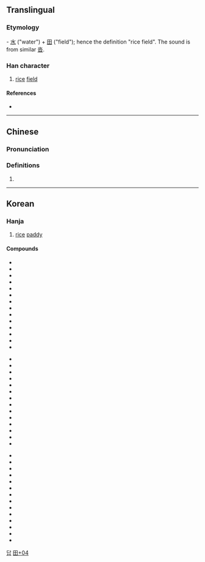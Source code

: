 {{character info/new}}
==Translingual==

===Etymology===
{{liushu|ic}} - [[水]] ("water") + [[田]] ("field"); hence the definition "rice field". The sound is from similar [[沓]].

===Han character===
{{Han char|rn=102|rad=田|as=04|sn=9|four=12603|canj=EW,XEW|ids=⿱水田}}

# [[rice]] [[field]]

====References====
* {{Han ref|kx=0760.341|dkj=|dj=1170.170|hdz=42533.061|uh=7553|ud=30035|bh=|bd=}}

----

==Chinese==
{{zh-forms}}

===Pronunciation===
{{zh-pron
|m=duō
|m-s=
|dg=
|c=
|c-t=
|g=
|h=pfs=
|j=
|mb=
|md=
|mn=
|mn-t=
|w=
|x=
|mc=y
|oc=y
|cat=n
}}

===Definitions===
{{zh-hanzi}}

# {{rfdef|lang=zh}}

----

==Korean==

===Hanja===
{{ko-hanja/new|논|답}}

# [[rice]] [[paddy]]

====Compounds====
{{der-top3|Compounds}}
* {{ko-l|건답|乾畓}}
* {{ko-l|공답|公畓}}
* {{ko-l|기답|起畓}}
* {{ko-l|남전북답|南田北畓}}
* {{ko-l|능답|陵畓}}
* {{ko-l|동답|[[洞畓]], [[垌畓]]}}
* {{ko-l|둔답|屯畓}}
* {{ko-l|둔전답|屯田畓}}
* {{ko-l|묘답|墓畓}}
* {{ko-l|문전옥답|門前沃畓}}
* {{ko-l|민답|民畓}}
* {{ko-l|박전박답|薄田薄畓}}
* {{ko-l|박답|薄畓}}
* {{ko-l|백답|白畓}}
{{der-mid3}}
* {{ko-l|번답|反畓}}
* {{ko-l|보답|洑畓}}
* {{ko-l|본답|本畓}}
* {{ko-l|봉답|奉畓}}
* {{ko-l|사답|[[寺畓]], [[私畓]]}}
* {{ko-l|산답|散畓}}
* {{ko-l|상답|上畓}}
* {{ko-l|상등답|上等畓}}
* {{ko-l|상전옥답|上田沃畓}}
* {{ko-l|수답|水畓}}
* {{ko-l|숙답|熟畓}}
* {{ko-l|신답|新畓}}
* {{ko-l|양답|良畓}}
* {{ko-l|양전옥답|良田沃畓}}
{{der-mid3}}
* {{ko-l|옥전옥답|沃田沃畓}}
* {{ko-l|옥답|沃畓}}
* {{ko-l|위답|位畓}}
* {{ko-l|위토답|位土畓}}
* {{ko-l|원답|原畓}}
* {{ko-l|작답|作畓}}
* {{ko-l|저수답|貯水畓}}
* {{ko-l|전답|田畓}}
* {{ko-l|중답|中畓}}
* {{ko-l|척답|瘠畓}}
* {{ko-l|천봉답|天奉畓}}
* {{ko-l|천수답|天水畓}}
* {{ko-l|하답|下畓}}
* {{ko-l|황답|荒畓}}
{{der-bottom}}

[[Category:Hanja readings|답]]

[[Category:Korean-only CJKV Characters|田+04]]